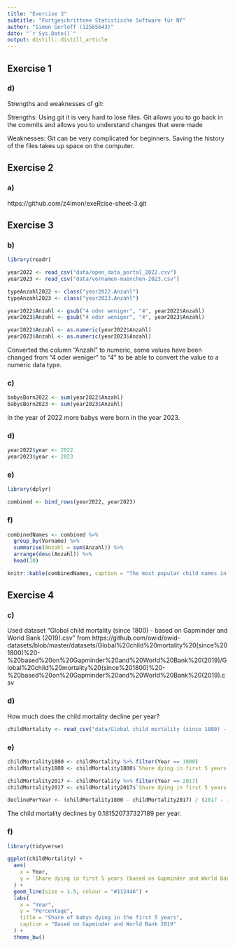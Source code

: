 ```yaml
---
title: "Exercise 3"
subtitle: "Fortgeschrittene Statistische Software für NF"
author: "Simon Gerloff (12565643)"
date: "`r Sys.Date()`"
output: distill::distill_article
---
```


## Exercise 1
### d)

Strengths and weaknesses of git:

Strengths: 
Using git it is very hard to lose files. Git allows you to go back in the commits and allows you to understand changes that were made

Weaknesses: 
Git can be very complicated for beginners. Saving the history of the files takes up space on the computer.

## Exercise 2
### a)

https://github.com/z4imon/exeRcise-sheet-3.git

## Exercise 3
### b)

```r

library(readr)

year2022 <- read_csv("data/open_data_portal_2022.csv")
year2023 <- read_csv("data/vornamen-muenchen-2023.csv")

typeAnzahl2022 <- class("year2022.Anzahl")
typeAnzahl2023 <- class("year2023.Anzahl")

year2022$Anzahl <- gsub("4 oder weniger", "4", year2022$Anzahl)
year2023$Anzahl <- gsub("4 oder weniger", "4", year2023$Anzahl)

year2022$Anzahl <- as.numeric(year2022$Anzahl)
year2023$Anzahl <- as.numeric(year2023$Anzahl)

```
Converted the column "Anzahl" to numeric, some values have been changed from "4 oder weniger" to "4" to be able to convert the value to a numeric data type.

### c)
```r

babysBorn2022 <- sum(year2022$Anzahl)
babysBorn2023 <- sum(year2023$Anzahl)

```

In the year of 2022 more babys were born in the year 2023.

### d)
```r

year2022$year <- 2022
year2023$year <- 2023

```

### e)
```r

library(dplyr)

combined <- bind_rows(year2022, year2023)

```


### f)
```r

combinedNames <- combined %>% 
  group_by(Vorname) %>% 
  summarise(Anzahl = sum(Anzahl)) %>% 
  arrange(desc(Anzahl)) %>% 
  head(10)

knitr::kable(combinedNames, caption = "The most popular child names in 2022 and 2023")

```

## Exercise 4
### c)
Used dataset "Global child mortality (since 1800) - based on Gapminder and World Bank (2019).csv" from https://github.com/owid/owid-datasets/blob/master/datasets/Global%20child%20mortality%20(since%201800)%20-%20based%20on%20Gapminder%20and%20World%20Bank%20(2019)/Global%20child%20mortality%20(since%201800)%20-%20based%20on%20Gapminder%20and%20World%20Bank%20(2019).csv

### d)
How much does the child mortality decline per year?

```r

childMortality <- read_csv("data/Global child mortality (since 1800) - based on Gapminder and World Bank (2019).csv")

```

### e)
```r

childMortality1800 <- childMortality %>% filter(Year == 1800)
childMortality1800 <- childMortality1800$`Share dying in first 5 years (based on Gapminder and World Bank (2019))`

childMortality2017 <- childMortality %>% filter(Year == 2017)
childMortality2017 <- childMortality2017$`Share dying in first 5 years (based on Gapminder and World Bank (2019))`

declinePerYear <- (childMortality1800 - childMortality2017) / (2017 - 1800)

```

The child mortality declines by 0.181520737327189 per year.

### f)
```r

library(tidyverse)

ggplot(childMortality) +
  aes(
    x = Year,
    y = `Share dying in first 5 years (based on Gapminder and World Bank (2019))`
  ) +
  geom_line(size = 1.5, colour = "#112446") +
  labs(
    x = "Year",
    y = "Percentage",
    title = "Share of babys dying in the first 5 years",
    caption = "Based on Gapminder and World Bank 2019"
  ) +
  theme_bw()

```
